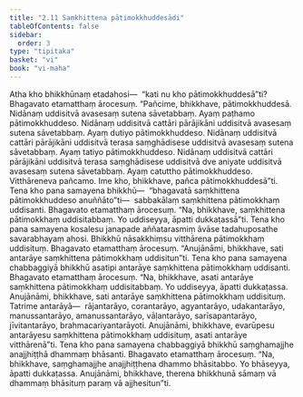 ```yaml
---
title: "2.11 Saṃkhittena pātimokkhuddesādi"
tableOfContents: false
sidebar:
  order: 3
type: "tipitaka"
basket: "vi"
book: "vi-maha"
---
```



<DynamicBreadcrumb />

<Division number="150" book="vi-maha" bookNo="3" page="151">

<Paragraph number="624" book="vi-maha">
Atha kho bhikkhūnaṃ etadahosi—  “kati nu kho pātimokkhuddesā”ti? Bhagavato etamatthaṃ ārocesuṃ. “Pañcime, bhikkhave, pātimokkhuddesā. Nidānaṃ uddisitvā avasesaṃ sutena sāvetabbaṃ. Ayaṃ paṭhamo pātimokkhuddeso. Nidānaṃ uddisitvā cattāri pārājikāni uddisitvā avasesaṃ sutena sāvetabbaṃ. Ayaṃ dutiyo pātimokkhuddeso. Nidānaṃ uddisitvā cattāri pārājikāni uddisitvā terasa saṃghādisese uddisitvā avasesaṃ sutena sāvetabbaṃ. Ayaṃ tatiyo pātimokkhuddeso. Nidānaṃ uddisitvā cattāri pārājikāni uddisitvā terasa saṃghādisese uddisitvā dve aniyate uddisitvā avasesaṃ sutena sāvetabbaṃ. Ayaṃ catuttho pātimokkhuddeso. Vitthāreneva pañcamo. Ime kho, bhikkhave, pañca pātimokkhuddesā”ti.
</Paragraph>

<Paragraph number="625" book="vi-maha">
Tena kho pana samayena bhikkhū—  “bhagavatā saṃkhittena pātimokkhuddeso anuññāto”ti—  sabbakālaṃ saṃkhittena pātimokkhaṃ uddisanti. Bhagavato etamatthaṃ ārocesuṃ. “Na, bhikkhave, saṃkhittena pātimokkhaṃ uddisitabbaṃ. Yo uddiseyya, āpatti dukkaṭassā”ti.
</Paragraph>

<Paragraph number="626" book="vi-maha">
Tena kho pana samayena kosalesu janapade aññatarasmiṃ āvāse tadahuposathe savarabhayaṃ ahosi. Bhikkhū nāsakkhiṃsu vitthārena pātimokkhaṃ uddisituṃ. Bhagavato etamatthaṃ ārocesuṃ. “Anujānāmi, bhikkhave, sati antarāye saṃkhittena pātimokkhaṃ uddisitun”ti.
</Paragraph>

<Paragraph number="627" book="vi-maha">
Tena kho pana samayena chabbaggiyā bhikkhū asatipi antarāye saṃkhittena pātimokkhaṃ uddisanti. Bhagavato etamatthaṃ ārocesuṃ. “Na, bhikkhave, asati antarāye saṃkhittena pātimokkhaṃ uddisitabbaṃ. Yo uddiseyya, āpatti dukkaṭassa. Anujānāmi, bhikkhave, sati antarāye saṃkhittena pātimokkhaṃ uddisituṃ. Tatrime antarāyā—  rājantarāyo, corantarāyo, agyantarāyo, udakantarāyo, manussantarāyo, amanussantarāyo, vāḷantarāyo, sarīsapantarāyo, jīvitantarāyo, brahmacariyantarāyoti. Anujānāmi, bhikkhave, evarūpesu antarāyesu saṃkhittena pātimokkhaṃ uddisituṃ, asati antarāye vitthārenā”ti.
</Paragraph>

<Paragraph number="628" book="vi-maha">
Tena kho pana samayena chabbaggiyā bhikkhū saṃghamajjhe anajjhiṭṭhā dhammaṃ bhāsanti. Bhagavato etamatthaṃ ārocesuṃ. “Na, bhikkhave, saṃghamajjhe anajjhiṭṭhena dhammo bhāsitabbo. Yo bhāseyya, āpatti dukkaṭassa. Anujānāmi, bhikkhave, therena bhikkhunā sāmaṃ vā dhammaṃ bhāsituṃ paraṃ vā ajjhesitun”ti.
</Paragraph>
</Division>